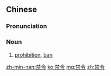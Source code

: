 ==Chinese==
{{zh-forms}}

===Pronunciation===
{{zh-pron
|m=jìnlìng
|c=gam3 ling6
|h=pfs=kim-lin
|mn=kìm-lēng
|cat=n
}}

===Noun===
{{zh-noun}}

# [[prohibition]], [[ban]]

[[zh-min-nan:禁令]]
[[ko:禁令]]
[[mg:禁令]]
[[zh:禁令]]